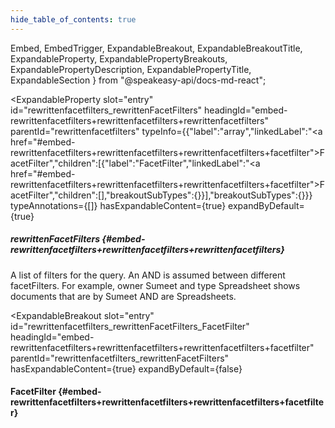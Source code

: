 ```yaml
---
hide_table_of_contents: true
---
```

  Embed,
  EmbedTrigger,
  ExpandableBreakout,
  ExpandableBreakoutTitle,
  ExpandableProperty,
  ExpandablePropertyBreakouts,
  ExpandablePropertyDescription,
  ExpandablePropertyTitle,
  ExpandableSection
} from "@speakeasy-api/docs-md-react";

<ExpandableSection>

<ExpandableProperty
  slot="entry"
  id="rewrittenfacetfilters_rewrittenFacetFilters"
  headingId="embed-rewrittenfacetfilters+rewrittenfacetfilters+rewrittenfacetfilters"
  parentId="rewrittenfacetfilters"
  typeInfo={{"label":"array","linkedLabel":"<a href=\"#embed-rewrittenfacetfilters+rewrittenfacetfilters+rewrittenfacetfilters+facetfilter\">FacetFilter</a>","children":[{"label":"FacetFilter","linkedLabel":"<a href=\"#embed-rewrittenfacetfilters+rewrittenfacetfilters+rewrittenfacetfilters+facetfilter\">FacetFilter</a>","children":[],"breakoutSubTypes":{}}],"breakoutSubTypes":{}}}
  typeAnnotations={[]}
  hasExpandableContent={true}
  expandByDefault={true}
>

<ExpandablePropertyTitle slot="title">

##### rewrittenFacetFilters \{#embed-rewrittenfacetfilters+rewrittenfacetfilters+rewrittenfacetfilters\}

</ExpandablePropertyTitle>

<ExpandablePropertyDescription slot="description">

A list of filters for the query. An AND is assumed between different facetFilters. For example, owner Sumeet and type Spreadsheet shows documents that are by Sumeet AND are Spreadsheets.

</ExpandablePropertyDescription>

<ExpandablePropertyBreakouts slot="breakouts">

<ExpandableBreakout
  slot="entry"
  id="rewrittenfacetfilters_rewrittenFacetFilters_FacetFilter"
  headingId="embed-rewrittenfacetfilters+rewrittenfacetfilters+rewrittenfacetfilters+facetfilter"
  parentId="rewrittenfacetfilters_rewrittenFacetFilters"
  hasExpandableContent={true}
  expandByDefault={false}
>

<ExpandableBreakoutTitle slot="title">

#### FacetFilter \{#embed-rewrittenfacetfilters+rewrittenfacetfilters+rewrittenfacetfilters+facetfilter\}

</ExpandableBreakoutTitle>

<Embed slot="embed">

<EmbedTrigger slot="trigger" embedTitle="FacetFilter" triggerText="View FacetFilter details">

<Embedfacetfilter />

</EmbedTrigger>

</Embed>

</ExpandableBreakout>

</ExpandablePropertyBreakouts>

</ExpandableProperty>

</ExpandableSection>